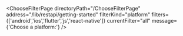 


<ChooseFilterPage
    directoryPath="/ChooseFilterPage"
    address="/lib/restapi/getting-started"
    filterKind="platform"
    filters={['android','ios','flutter','js','react-native']}
    currentFilter="all"
    message={'Choose a platform:'}
/>
